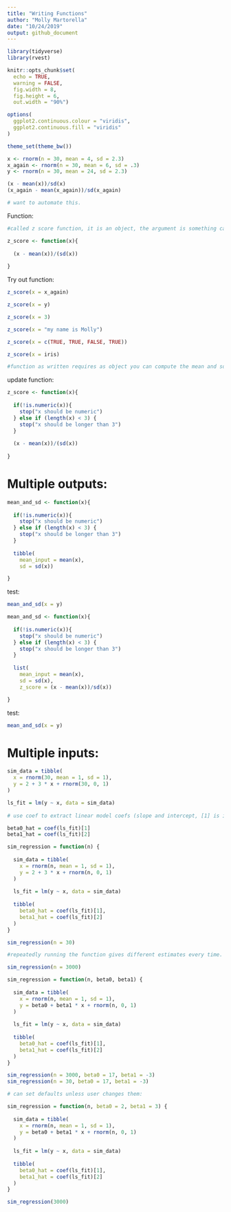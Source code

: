 ```yaml
---
title: "Writing Functions"
author: "Molly Martorella"
date: "10/24/2019"
output: github_document
---
```


```r

library(tidyverse)
library(rvest)

knitr::opts_chunk$set(
  echo = TRUE,
  warning = FALSE, 
  fig.width = 8,
  fig.height = 6,
  out.width = "90%")

options(
  ggplot2.continuous.colour = "viridis",
  ggplot2.continuous.fill = "viridis"
)

theme_set(theme_bw())
```


```r

x <- rnorm(n = 30, mean = 4, sd = 2.3)
x_again <- rnorm(n = 30, mean = 6, sd = .3)
y <- rnorm(n = 30, mean = 24, sd = 2.3)

(x - mean(x))/sd(x)
(x_again - mean(x_again))/sd(x_again)

# want to automate this.
```

Function:

```r

#called z score function, it is an object, the argument is something called x.

z_score <- function(x){
  
  (x - mean(x))/(sd(x))
  
}

```

Try out function:

```r

z_score(x = x_again)

z_score(x = y)

z_score(x = 3)

z_score(x = "my name is Molly")

z_score(x = c(TRUE, TRUE, FALSE, TRUE))

z_score(x = iris)

#function as written requires as object you can compute the mean and sd.

```

update function:

```r

z_score <- function(x){
  
  if(!is.numeric(x)){
    stop("x should be numeric")
  } else if (length(x) < 3) {
    stop("x should be longer than 3")
  }
  
  (x - mean(x))/(sd(x))
  
}

```

# Multiple outputs:

```r

mean_and_sd <- function(x){
  
  if(!is.numeric(x)){
    stop("x should be numeric")
  } else if (length(x) < 3) {
    stop("x should be longer than 3")
  }
  
  tibble(
    mean_input = mean(x),
    sd = sd(x))

}

```

test:

```r

mean_and_sd(x = y)


```


```r

mean_and_sd <- function(x){
  
  if(!is.numeric(x)){
    stop("x should be numeric")
  } else if (length(x) < 3) {
    stop("x should be longer than 3")
  }
  
  list(
    mean_input = mean(x),
    sd = sd(x),
    z_score = (x - mean(x))/sd(x))

}


```

test:

```r

mean_and_sd(x = y)

```

# Multiple inputs:

```r

sim_data = tibble(
  x = rnorm(30, mean = 1, sd = 1),
  y = 2 + 3 * x + rnorm(30, 0, 1)
)

ls_fit = lm(y ~ x, data = sim_data)
  
# use coef to extract linear model coefs (slope and intercept, [1] is intercept, [2] is the slope).

beta0_hat = coef(ls_fit)[1]
beta1_hat = coef(ls_fit)[2]

```

```r

sim_regression = function(n) {
  
  sim_data = tibble(
    x = rnorm(n, mean = 1, sd = 1),
    y = 2 + 3 * x + rnorm(n, 0, 1)
  )
  
  ls_fit = lm(y ~ x, data = sim_data)
  
  tibble(
    beta0_hat = coef(ls_fit)[1],
    beta1_hat = coef(ls_fit)[2]
  )
}

sim_regression(n = 30)

#repeatedly running the function gives different estimates every time. Increasing sample size will get closer to slope of 3 and int of 2.

sim_regression(n = 3000)

```


```r

sim_regression = function(n, beta0, beta1) {
  
  sim_data = tibble(
    x = rnorm(n, mean = 1, sd = 1),
    y = beta0 + beta1 * x + rnorm(n, 0, 1)
  )
  
  ls_fit = lm(y ~ x, data = sim_data)
  
  tibble(
    beta0_hat = coef(ls_fit)[1],
    beta1_hat = coef(ls_fit)[2]
  )
}

sim_regression(n = 3000, beta0 = 17, beta1 = -3)
sim_regression(n = 30, beta0 = 17, beta1 = -3)

```

```r

# can set defaults unless user changes them:

sim_regression = function(n, beta0 = 2, beta1 = 3) {
  
  sim_data = tibble(
    x = rnorm(n, mean = 1, sd = 1),
    y = beta0 + beta1 * x + rnorm(n, 0, 1)
  )
  
  ls_fit = lm(y ~ x, data = sim_data)
  
  tibble(
    beta0_hat = coef(ls_fit)[1],
    beta1_hat = coef(ls_fit)[2]
  )
}

sim_regression(3000)

```


```r




```





